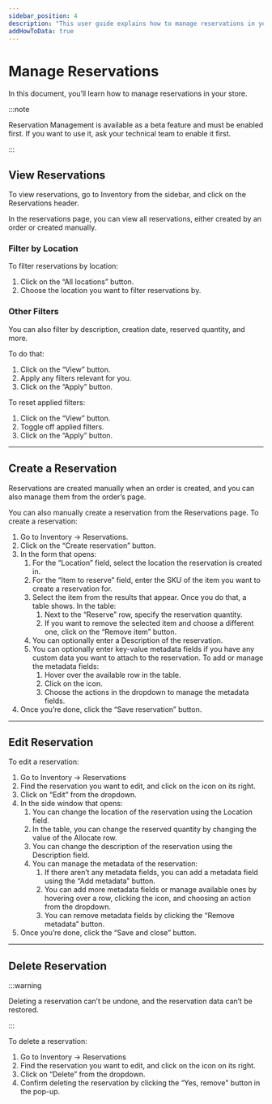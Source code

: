 ```yaml
---
sidebar_position: 4
description: "This user guide explains how to manage reservations in your store. Learn how to view, create, edit, and delete reservations."
addHowToData: true
---
```



# Manage Reservations

In this document, you’ll learn how to manage reservations in your store.

:::note

Reservation Management is available as a beta feature and must be enabled first. If you want to use it, ask your technical team to enable it first.

:::

## View Reservations

To view reservations, go to Inventory from the sidebar, and click on the Reservations header.

In the reservations page, you can view all reservations, either created by an order or created manually.

### Filter by Location

To filter reservations by location:

1. Click on the “All locations” button.
2. Choose the location you want to filter reservations by.

### Other Filters

You can also filter by description, creation date, reserved quantity, and more.

To do that:

1. Click on the “View” button.
2. Apply any filters relevant for you.
3. Click on the “Apply” button.

To reset applied filters:

1. Click on the “View” button.
2. Toggle off applied filters.
3. Click on the “Apply” button.

---

## Create a Reservation

Reservations are created manually when an order is created, and you can also manage them from the order’s page.

You can also manually create a reservation from the Reservations page. To create a reservation:

1. Go to Inventory → Reservations.
2. Click on the “Create reservation” button.
3. In the form that opens:
    1. For the “Location” field, select the location the reservation is created in.
    2. For the “Item to reserve” field, enter the SKU of the item you want to create a reservation for.
    3. Select the item from the results that appear. Once you do that, a table shows. In the table:
        1. Next to the “Reserve” row, specify the reservation quantity.
        2. If you want to remove the selected item and choose a different one, click on the “Remove item” button.
    4. You can optionally enter a Description of the reservation.
    5. You can optionally enter key-value metadata fields if you have any custom data you want to attach to the reservation. To add or manage the metadata fields:
        1. Hover over the available row in the table.
        2. Click on the <UiIcon lightIcon="https://res.cloudinary.com/dza7lstvk/image/upload/v1667999308/Medusa%20Docs/UI%20Icons/1ordBC6_ssysel.png" darkIcon="https://res.cloudinary.com/dza7lstvk/image/upload/v1667999326/Medusa%20Docs/UI%20Icons/dSwWYBH_stzgoi.png" alt="three dots" /> icon.
        3. Choose the actions in the dropdown to manage the metadata fields.
4. Once you’re done, click the “Save reservation” button.

---

## Edit Reservation

To edit a reservation:

1. Go to Inventory → Reservations
2. Find the reservation you want to edit, and click on the <UiIcon lightIcon="https://res.cloudinary.com/dza7lstvk/image/upload/v1667999308/Medusa%20Docs/UI%20Icons/1ordBC6_ssysel.png" darkIcon="https://res.cloudinary.com/dza7lstvk/image/upload/v1667999326/Medusa%20Docs/UI%20Icons/dSwWYBH_stzgoi.png" alt="three dots" /> icon on its right.
3. Click on “Edit” from the dropdown.
4. In the side window that opens:
    1. You can change the location of the reservation using the Location field.
    2. In the table, you can change the reserved quantity by changing the value of the Allocate row.
    3. You can change the description of the reservation using the Description field.
    4. You can manage the metadata of the reservation:
        1. If there aren’t any metadata fields, you can add a metadata field using the “Add metadata” button.
        2. You can add more metadata fields or manage available ones by hovering over a row, clicking the <UiIcon lightIcon="https://res.cloudinary.com/dza7lstvk/image/upload/v1667999308/Medusa%20Docs/UI%20Icons/1ordBC6_ssysel.png" darkIcon="https://res.cloudinary.com/dza7lstvk/image/upload/v1667999326/Medusa%20Docs/UI%20Icons/dSwWYBH_stzgoi.png" alt="three dots" /> icon, and choosing an action from the dropdown.
        3. You can remove metadata fields by clicking the “Remove metadata” button.
5. Once you’re done, click the “Save and close” button.

---

## Delete Reservation

:::warning

Deleting a reservation can’t be undone, and the reservation data can’t be restored.

:::

To delete a reservation:

1. Go to Inventory → Reservations
2. Find the reservation you want to edit, and click on the <UiIcon lightIcon="https://res.cloudinary.com/dza7lstvk/image/upload/v1667999308/Medusa%20Docs/UI%20Icons/1ordBC6_ssysel.png" darkIcon="https://res.cloudinary.com/dza7lstvk/image/upload/v1667999326/Medusa%20Docs/UI%20Icons/dSwWYBH_stzgoi.png" alt="three dots" /> icon on its right.
3. Click on “Delete” from the dropdown.
4. Confirm deleting the reservation by clicking the “Yes, remove" button in the pop-up.

